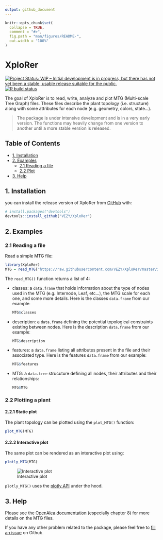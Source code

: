 ```yaml
---
output: github_document
---
```


<!-- README.md is generated from README.Rmd. Please edit that file -->

```r
knitr::opts_chunk$set(
  collapse = TRUE,
  comment = "#>",
  fig.path = "man/figures/README-",
  out.width = "100%"
)
```

# XploRer

<!-- badges: start -->
[![Project Status: WIP – Initial development is in progress, but there has not yet been a stable, usable release suitable for the public.](https://www.repostatus.org/badges/latest/wip.svg)](https://www.repostatus.org/#wip)  
[![R build status](https://github.com/VEZY/XploRer/workflows/R-CMD-check/badge.svg)](https://github.com/VEZY/XploRer/actions)
<!-- badges: end -->

The goal of XploRer is to read, write, analyze and plot MTG (Multi-scale Tree Graph) files. These files describe the plant topology (i.e. structure) along with some attributes for each node (e.g. geometry, colors, state...). 

> The package is under intensive development and is in a very early version. The functions may heavily change from one version to another until a more stable version is released.

## Table of Contents

* [1. Installation](#1-installation)
* [2. Examples](#2-examples)
  * [2.1 Reading a file](#21-reading-a-file)
  * [2.2 Plot](#22-plotting-a-plant)
* [3. Help](#3-help)

## 1. Installation


you can install the release version of XploRer from [GitHub](https://github.com/) with:

``` r
# install.packages("devtools")
devtools::install_github("VEZY/XploRer")
```

## 2. Examples

### 2.1 Reading a file

Read a simple MTG file:

```r
library(XploRer)
MTG = read_MTG("https://raw.githubusercontent.com/VEZY/XploRer/master/inst/extdata/simple_plant.mtg")
```

The `read_MTG()` function returns a list of 4: 

- classes: a `data.frame` that holds information about the type of nodes used in the MTG (e.g. Internode, Leaf, etc...), the MTG scale for each one, and some more details. Here is the classes `data.frame` from our example:

    ```r
    MTG$classes
    ```

- description: a `data.frame` defining the potential topological constraints existing between nodes. Here is the description `data.frame` from our example:

    ```r
    MTG$description
    ```

- features: a `data.frame` listing all attributes present in the file and their associated type. Here is the features `data.frame` from our example:

    ```r
    MTG$features
    ```

- MTG: a `data.tree` strucuture defining all nodes, their attributes and their relationships:

    ```r
    MTG$MTG
    ```

### 2.2 Plotting a plant

#### 2.2.1 Static plot

The plant topology can be plotted using the `plot_MTG()` function:

```r
plot_MTG(MTG)
```

#### 2.2.2 Interactive plot

The same plot can be rendered as an interactive plot using: 

```r
plotly_MTG(MTG)
```

![Interactive plot](https://raw.githubusercontent.com/VEZY/XploRer/master/www/plotly_MTG.gif)

`plotly_MTG()` uses the [plotly API](https://plotly.com/) under the hood. 

## 3. Help

Please see the [OpenAlea documentation](http://openalea.gforge.inria.fr/doc/vplants/newmtg/doc/_build/html/contents.html) (especially chapter 8) for more details on the MTG files. 

If you have any other problem related to the package, please feel free to [fill an issue](https://github.com/VEZY/XploRer/issues) on Github.
